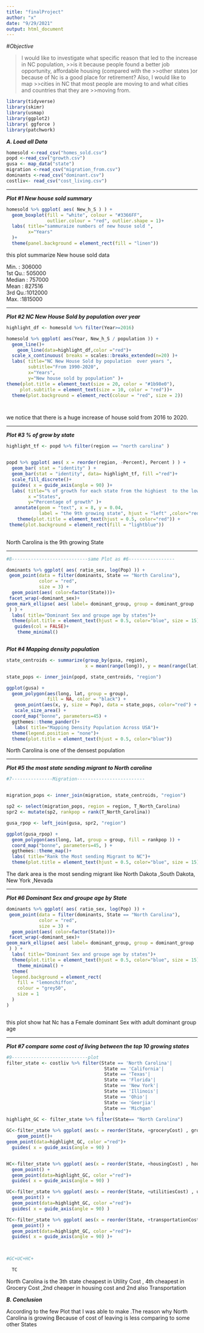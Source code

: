 ```yaml
---
title: "finalProject"
author: "x"
date: "9/29/2021"
output: html_document
---
```


#*Objective*

>I would like to investigate what specific reason that led to the increase in NC population, >>is it because people found a better job opportunity, affordable housing (compared with the >>other states )or because of Nc is a good place for retirement? Also, I would like to map >>cities in NC that most people are moving to and what cities and countries that they are >>moving from.


```r
library(tidyverse)
library(skimr)
library(usmap)
library(ggplot2)
library( ggforce )
library(patchwork)
```

***A. Load all Data ***

```r
homesold <-read_csv("homes_sold.csv")
popd <-read_csv("growth.csv")
gusa <- map_data("state")
migration <-read_csv("migration_from.csv")
dominants <-read_csv("dominant.csv")
costliv<- read_csv("cost_living.csv")

```


---------------------------------------------------------

***Plot #1 New house sold summary***   



```r
homesold %>% ggplot( aes( New_h_S ) ) + 
  geom_boxplot(fill = "white", colour = "#3366FF",
               outlier.colour = "red", outlier.shape = 1)+
  labs( title="sammuraize numbers of new house sold ", 
        x="Years"
  )+
  theme(panel.background = element_rect(fill = "linen"))
```

this plot summarize New house sold data 

  Min.   : 306000  
  1st Qu.: 505000  
  Median : 757000  
  Mean   : 827516  
  3rd Qu.:1012000  
  Max.   :1815000

--------------------------------------------------------------------

***Plot #2 NC New House Sold by population  over year***   

```r

highlight_df <- homesold %>% filter(Year>=2016)

homesold %>% ggplot( aes(Year, New_h_S / population )) +
  geom_line()+
    geom_line(data=highlight_df,color ="red")+
  scale_x_continuous( breaks = scales::breaks_extended(n=20) )+
  labs( title="NC New House Sold by population  over years ", 
        subtitle="From 1990-2020", 
        x="Years", 
        y="New house sold by population" )+
theme(plot.title = element_text(size = 20, color = "#1b98e0"),
     plot.subtitle = element_text(size = 10, color = "red"))+
  theme(plot.background = element_rect(colour = "red", size = 2))




```

 we notice that there is a huge increase of house sold from 2016 to 2020.
 
------------------------------------------------------------------------ 

***Plot #3 % of grow by state***   

```r




highlight_tf <- popd %>% filter(region == "north carolina" )


popd %>% ggplot( aes( x = reorder(region, -Percent), Percent ) ) + 
  geom_bar( stat = "identity" ) +
  geom_bar(stat = "identity", data= highlight_tf, fill ="red")+
  scale_fill_discrete()+ 
  guides( x = guide_axis(angle = 90) )+
  labs( title="% of growth for each state from the highiest  to the lowest ", 
        x ="States", 
        y="Percentage of growth" )+
   annotate(geom = "text", x = 8, y = 0.04,
            label = "the 9th growing state", hjust = "left" ,color="red")+
    theme(plot.title = element_text(hjust = 0.5, color="red")) +
 theme(plot.background = element_rect(fill = "lightblue"))
  

```

North Carolina is the 9th growing State


------------------------------------------------------------------------

```r
#8----------------------------same Plot as #6-----------------

dominants %>% ggplot( aes( ratio_sex, log(Pop) )) +
 geom_point(data = filter(dominants, State == "North Carolina"),
            color = "red",
            size = 3) +
  geom_point(aes( color=factor(State)))+
 facet_wrap(~dominant_sex)+
geom_mark_ellipse( aes( label= dominant_group, group = dominant_group
 ) ) +
  labs( title="Dominant Sex and groupe age by states")+
  theme(plot.title = element_text(hjust = 0.5, color="blue", size = 15))+
   guides(col = FALSE)+
    theme_minimal() 



```

***Plot #4 Mapping density population *** 

```r
state_centroids <- summarize(group_by(gusa, region),
                             x = mean(range(long)), y = mean(range(lat)))

state_pops <- inner_join(popd, state_centroids, "region")

ggplot(gusa) +
  geom_polygon(aes(long, lat, group = group),
               fill = NA, color = "black") +
   geom_point(aes(x, y, size = Pop), data = state_pops, color="red") +
   scale_size_area() +
  coord_map("bonne", parameters=45) +
  ggthemes::theme_pander()+
   labs( title="Mapping Density Population Across USA")+
  theme(legend.position = "none")+
  theme(plot.title = element_text(hjust = 0.5, color="blue"))
```

North Carolina  is one of the densest population 

------------------------------------------------------------------------

***Plot #5 the most state sending migrant  to North carolina*** 



```r
#7---------------Migration-------------------------


migration_pops <- inner_join(migration, state_centroids, "region")

sp2 <- select(migration_pops, region = region, T_North_Carolina)
spr2 <- mutate(sp2, rankpop = rank(T_North_Carolina))

gusa_rpop <- left_join(gusa, spr2, "region")

ggplot(gusa_rpop) +
  geom_polygon(aes(long, lat, group = group, fill = rankpop )) +
  coord_map("bonne", parameters=45, ) +
  ggthemes::theme_map()+
  labs( title="Rank the Most sending Migrant to NC")+
  theme(plot.title = element_text(hjust = 0.5, color="blue", size = 15))
```

The dark area is the most sending migrant like North Dakota ,South Dakota, New York ,Nevada

------------------------------------------------------------------------

***Plot #6  Dominant Sex and groupe age by State*** 



```r

dominants %>% ggplot( aes( ratio_sex, log(Pop) )) +
 geom_point(data = filter(dominants, State == "North Carolina"),
            color = "red",
            size = 3) +
  geom_point(aes( color=factor(State)))+
 facet_wrap(~dominant_sex)+
geom_mark_ellipse( aes( label= dominant_group, group = dominant_group
 ) ) +
  labs( title="Dominant Sex and groupe age by states")+
  theme(plot.title = element_text(hjust = 0.5, color="blue", size = 15))+
    theme_minimal() +
  theme(
  legend.background = element_rect(
    fill = "lemonchiffon", 
    colour = "grey50", 
    size = 1
  )
)



```


this plot show hat Nc has a Female dominant Sex with adult dominant group age   

------------------------------------------------------------------------

***Plot #7  compare some cost of living between the top 10 growing states *** 


```r
#9----------------------------plot
filter_state <- costliv %>% filter(State == 'North Carolina'| 
                                    State == 'California'|
                                    State == 'Texas'|
                                    State == 'Florida'|
                                    State == 'New York'|
                                    State == 'Illinois'|
                                    State == 'Ohio'|
                                    State == 'Georjia'|
                                    State == 'Michgan'
                                   )  
highlight_GC <- filter_state %>% filter(State== "North Carolina")

GC<-filter_state %>% ggplot( aes(x = reorder(State, +groceryCost) , groceryCost )) +
    geom_point()+
geom_point(data=highlight_GC, color ="red")+
  guides( x = guide_axis(angle = 90) )


HC<-filter_state %>% ggplot( aes(x = reorder(State, +housingCost) , housingCost )) +
  geom_point() +
  geom_point(data=highlight_GC, color ="red")+
  guides( x = guide_axis(angle = 90) )

UC<-filter_state %>% ggplot( aes(x = reorder(State, +utilitiesCost) , utilitiesCost )) +
  geom_point() +
  geom_point(data=highlight_GC, color ="red")+
  guides( x = guide_axis(angle = 90) )

TC<-filter_state %>% ggplot( aes(x = reorder(State, +transportationCost) , transportationCost )) +
  geom_point() +
  geom_point(data=highlight_GC, color ="red")+
  guides( x = guide_axis(angle = 90) )+
  



```

```r
#GC+UC+HC+

  TC
```

North Carolina is the 3th state  cheapest in Utility Cost , 4th cheapest in Grocery Cost ,2nd cheaper in housing cost and 2nd also Transportation


***B. Conclusion *** 

According to the few Plot that I was able to make .The reason why North Carolina is growing Because of cost of leaving is less comparing to some other States 






